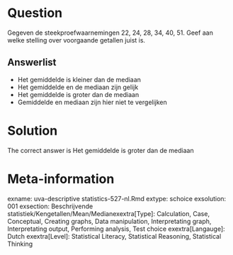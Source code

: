 Question
========

Gegeven de steekproefwaarnemingen 22, 24, 28, 34, 40, 51. Geef aan welke stelling over voorgaande getallen juist is. 

Answerlist
----------
* Het gemiddelde is kleiner dan de mediaan
* Het gemiddelde en de mediaan zijn gelijk
* Het gemiddelde is groter dan de mediaan
* Gemiddelde en mediaan zijn hier niet te vergelijken

Solution
========

The correct answer is  Het gemiddelde is groter dan de mediaan 

Meta-information
================
exname: uva-descriptive statistics-527-nl.Rmd 
extype: schoice 
exsolution: 001 
exsection: Beschrijvende statistiek/Kengetallen/Mean/Medianexextra[Type]: Calculation, Case, Conceptual, Creating graphs, Data manipulation, Interpretating graph, Interpretating output, Performing analysis, Test choice 
exextra[Langauge]: Dutch 
exextra[Level]: Statistical Literacy, Statistical Reasoning, Statistical Thinking 
